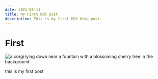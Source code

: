 ```yaml
---
date: 2021-08-11
title: My First mdx post
description: This is my first MDX blog post.
---
```


# First

![a corgi lying down near a fountain with a blossoming cherry tree in the background](../images/shiangling-RQbwjCKWxQw-unsplash.jpg)

this is my first post
